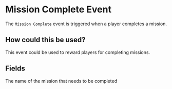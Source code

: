 
# Mission Complete Event

The `Mission Complete` event is triggered when a player completes a mission.

## How could this be used?

This event could be used to reward players for completing missions.

## Fields

<EventsField />

<EntryField name="Mission Name" required>
    The name of the mission that needs to be completed
</EntryField>
